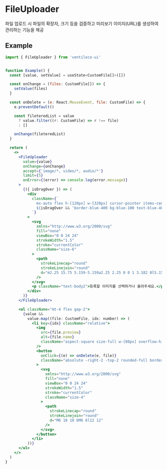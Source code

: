 
<Meta title="COMPONENTS/FileUploader" />

# FileUploader

파일 업로드 시 파일의 확장자, 크기 등을 검증하고 미리보기 이미지(URL)를 생성하여 관리하는 기능을 제공

## Example

```jsx
import { FileUploader } from 'ventileco-ui'


function Example() {
  const [value, setValue] = useState<CustomFile[]>([])

  const onChange = (files: CustomFile[]) => {
    setValue(files)
  }

  const onDelete = (e: React.MouseEvent, file: CustomFile) => {
    e.preventDefault()

    const fileteredList = value
      ? value.filter((r: CustomFile) => r !== file)
      : []

    onChange(fileteredList)
  }

  return (
    <>
      <FileUploader
        value={value}
        onChange={onChange}
        accept={'image/*, video/*, audio/*'}
        limit={5}
        onError={(error) => console.log(error.message)}
      >
        {({ isDragOver }) => (
          <div
            className={`
              mx-auto flex h-[120px] w-[320px] cursor-pointer items-center justify-center gap-2 rounded-md border border-black px-4
              ${isDragOver && 'border-blue-400 bg-blue-100 text-blue-400 duration-200'}
            `}
          >
            <svg
              xmlns="http://www.w3.org/2000/svg"
              fill="none"
              viewBox="0 0 24 24"
              strokeWidth="1.5"
              stroke="currentColor"
              className="size-6"
            >
              <path
                strokeLinecap="round"
                strokeLinejoin="round"
                d="m2.25 15.75 5.159-5.159a2.25 2.25 0 0 1 3.182 0l5.159 5.159m-1.5-1.5 1.409-1.409a2.25 2.25 0 0 1 3.182 0l2.909 2.909m-18 3.75h16.5a1.5 1.5 0 0 0 1.5-1.5V6a1.5 1.5 0 0 0-1.5-1.5H3.75A1.5 1.5 0 0 0 2.25 6v12a1.5 1.5 0 0 0 1.5 1.5Zm10.5-11.25h.008v.008h-.008V8.25Zm.375 0a.375.375 0 1 1-.75 0 .375.375 0 0 1 .75 0Z"
              />
            </svg>
            <p className="text-body2">등록할 이미지를 선택하거나 올려주세요.</p>
          </div>
        )}
      </FileUploader>

      <ul className="mt-4 flex gap-2">
        {value &&
          value.map((file: CustomFile, idx: number) => (
            <li key={idx} className="relative">
              <img
                src={file.preview}
                alt={file.name}
                className="aspect-square size-full w-[80px] overflow-hidden rounded border"
              />
              <button
                onClick={(e) => onDelete(e, file)}
                className="absolute -right-2 -top-2 rounded-full border bg-white p-1 shadow-md duration-200 hover:bg-white/80"
              >
                <svg
                  xmlns="http://www.w3.org/2000/svg"
                  fill="none"
                  viewBox="0 0 24 24"
                  strokeWidth="1.5"
                  stroke="currentColor"
                  className="size-4"
                >
                  <path
                    strokeLinecap="round"
                    strokeLinejoin="round"
                    d="M6 18 18 6M6 6l12 12"
                  />
                </svg>
              </button>
            </li>
          ))}
      </ul>
    </>
  )
}
```
